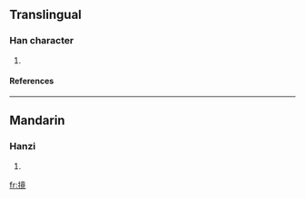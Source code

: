 ==Translingual==
===Han character===
{{Han char|rn=64|rad=手|as=11|sn=14|four=5001<sub>6</sub>|canj=手卜廿山 (QYTU)}}
# {{defn|Han|sort=手11}}
====References====
{{Han ref|kx=0451.090|dkj=12623|dj=0801.200|hdz=31948.150|uh=646C|ud=25708|bh=E1EF|bd=57839}}

----
==Mandarin==
===Hanzi===
{{cmn-hanzi|pin=[[yìng]] ([[ying4]])|wg=ying<sup>4</sup>}}
# {{defn|Mandarin}}

[[fr:摬]]